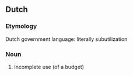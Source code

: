 ==Dutch==
===Etymology===
Dutch government language: literally subutilization
===Noun===
#Incomplete use (of a budget)